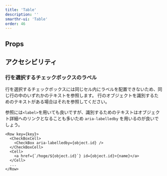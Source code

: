 ```yaml
---
title: 'Table'
description: ''
smarthr-ui: 'Table'
order: 46
---
```


<ComponentStory name="Table" />

## Props

<ComponentPropsTable name="Table" showTitle />

<ComponentPropsTable name="Head" showTitle />

<ComponentPropsTable name="Body" showTitle />

<ComponentPropsTable name="Cell" showTitle />

<ComponentPropsTable name="Row" showTitle />

## アクセシビリティ

### 行を選択するチェックボックスのラベル

行を選択するチェックボックスには同じセル内にラベルを配置できないため、同じ行の中のいずれかのテキストを参照します。
行のオブジェクトを識別するためのテキストがある場合はそれを参照してください。

参照には`<label>`を用いても良いですが、識別するためのテキストはオブジェクト詳細へのリンクとなることも多いため `aria-labelledby` を用いるのが良いでしょう。

```tsx
<Row key={key}>
  <CheckBoxCell>
    <CheckBox aria-labelledby={object.id} />
  </CheckBoxCell>
  <Cell>
    <a href={`/hoge/${object.id}`} id={object.id}>{name}</a>
  </Cell>
  ...
</Row>
```
